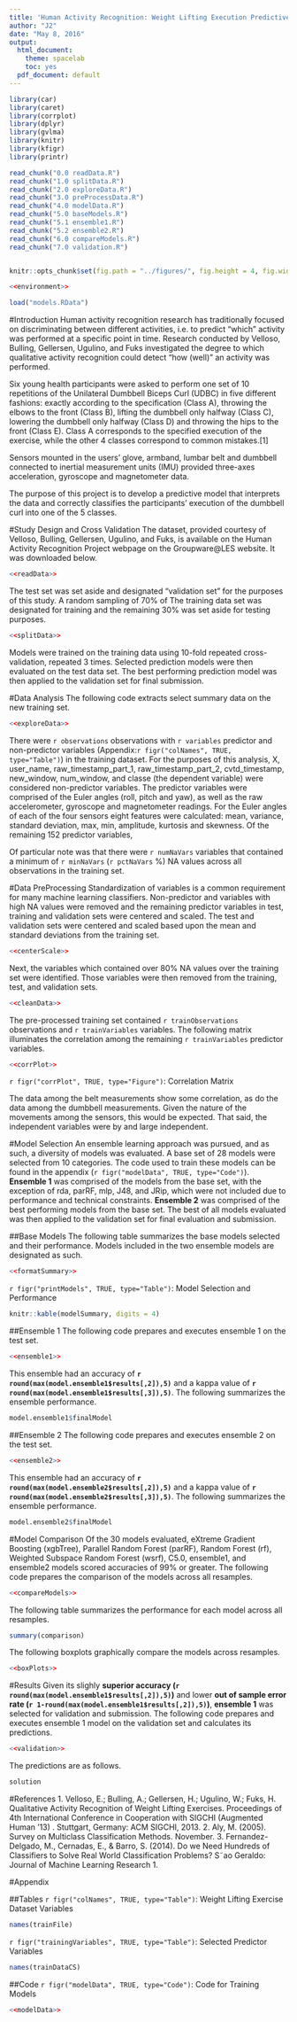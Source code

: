 ```yaml
---
title: 'Human Activity Recognition: Weight Lifting Execution Predictive Model'
author: "J2"
date: "May 8, 2016"
output:
  html_document:
    theme: spacelab
    toc: yes
  pdf_document: default
---
```

```r
library(car)
library(caret)
library(corrplot)
library(dplyr)
library(gvlma)
library(knitr)
library(kfigr)
library(printr)

read_chunk("0.0 readData.R")
read_chunk("1.0 splitData.R")
read_chunk("2.0 exploreData.R")
read_chunk("3.0 preProcessData.R")
read_chunk("4.0 modelData.R")
read_chunk("5.0 baseModels.R")
read_chunk("5.1 ensemble1.R")
read_chunk("5.2 ensemble2.R")
read_chunk("6.0 compareModels.R")
read_chunk("7.0 validation.R")


knitr::opts_chunk$set(fig.path = "../figures/", fig.height = 4, fig.width = 10, echo=TRUE, warning=FALSE)
```

```r
<<environment>>
```

```r
load("models.RData")
```


#Introduction
Human activity recognition research has traditionally focused on discriminating between different activities, i.e. to predict "which" activity was performed at a specific point in time.  Research conducted by Velloso, Bulling, Gellersen, Ugulino, and Fuks investigated the degree to which qualitative activity recognition could detect "how (well)" an activity was performed.  

Six young health participants were asked to perform one set of 10 repetitions of the Unilateral Dumbbell Biceps Curl (UDBC) in five different fashions: exactly according to the specification (Class A), throwing the elbows to the front (Class B), lifting the dumbbell only halfway (Class C), lowering the dumbbell only halfway (Class D) and throwing the hips to the front (Class E). Class A corresponds to the specified execution of the exercise, while the other 4 classes correspond to common mistakes.[1] 

Sensors mounted in the users’ glove, armband, lumbar belt and dumbbell connected to inertial measurement units (IMU) provided three-axes acceleration, gyroscope and magnetometer data.  

The purpose of this project is to develop a predictive model that interprets the data and correctly classifies the participants’ execution of the dumbbell curl into one of the 5 classes.

#Study Design and Cross Validation
The dataset, provided courtesy of Velloso, Bulling, Gellersen, Ugulino, and Fuks, is available on the Human Activity Recognition Project webpage on the Groupware@LES website. It was downloaded below.
```r
<<readData>>
```

The test set was set aside and designated "validation set" for the purposes of this study.  A random sampling of 70%  of The training data set was designated for training and the remaining 30% was set aside for testing purposes.

```r
<<splitData>>
```

Models were trained on the training data using 10-fold repeated cross-validation, repeated 3 times. Selected prediction models were then evaluated on the test data set.  The best performing prediction model was then applied to the validation set for final submission. 

#Data Analysis
The following code extracts select summary data on the new training set.
```r
<<exploreData>>
```

There were `r observations` observations with `r variables` predictor and non-predictor variables (Appendix:`r figr("colNames", TRUE, type="Table")`) in the training dataset. For the purposes of this analysis, X, user_name, raw_timestamp_part_1, raw_timestamp_part_2, cvtd_timestamp, new_window, num_window, and classe (the dependent variable) were considered non-predictor variables.  The predictor variables were comprised of the Euler angles (roll, pitch and yaw), as well as the raw accelerometer, gyroscope and magnetometer readings. For the Euler angles of each of the four sensors eight features were calculated: mean, variance, standard deviation, max, min, amplitude, kurtosis and skewness. Of the remaining 152 predictor variables, 

Of particular note was that there were  `r numNaVars` variables that contained a minimum of `r minNaVars` (`r pctNaVars` %) NA values across all observations in the training set.  

#Data PreProcessing
Standardization of variables is a common requirement for many machine learning classifiers.  Non-predictor and variables with high NA values were removed and the remaining predictor variables in test, training and validation sets were centered and scaled.  The test and validation sets were centered and scaled based upon the mean and standard deviations from the training set.  

```r
<<centerScale>>
```

Next, the variables which contained over 80% NA values over the training set were identified.  Those variables were then removed from the training, test, and validation sets.

```r
<<cleanData>>
```

The pre-processed training set contained `r trainObservations` observations and `r trainVariables` variables.  The following matrix illuminates the correlation among the remaining `r trainVariables` predictor variables.

```r
<<corrPlot>>
```
`r figr("corrPlot", TRUE, type="Figure")`: Correlation Matrix

The data among the belt measurements show some correlation, as do the data among the dumbbell measurements.  Given the nature of the movements among the sensors, this would be expected. That said, the independent variables were by and large independent.  

#Model Selection
An ensemble learning approach was pursued, and as such, a diversity of models was evaluated. A base set of 28 models were selected from 10 categories. The code used to train these models can be found in the appendix (`r figr("modelData", TRUE, type="Code")`). **Ensemble 1** was comprised of the models from the base set, with the exception of rda, parRF, mlp, J48, and JRip, which were not included due to performance and technical constraints.  **Ensemble 2** was comprised of the best performing models from the base set. The best of all models evaluated was then applied to the validation set for final evaluation and submission.  

##Base Models
The following table summarizes the base models selected and their performance.  Models included in the two ensemble models are designated as such.

```r
<<formatSummary>>
```

`r figr("printModels", TRUE, type="Table")`: Model Selection and Performance
```r
knitr::kable(modelSummary, digits = 4)
```

##Ensemble 1
The following code prepares and executes ensemble 1 on the test set.
```r
<<ensemble1>>
```

This ensemble had an accuracy of **`r round(max(model.ensemble1$results[,2]),5)`** and a kappa value of **`r round(max(model.ensemble1$results[,3]),5)`**.  The following summarizes the ensemble performance.

```r
model.ensemble1$finalModel
```

##Ensemble 2
The following code prepares and executes ensemble 2 on the test set.
```r
<<ensemble2>>
```

This ensemble had an accuracy of **`r round(max(model.ensemble2$results[,2]),5)`** and a kappa value of **`r round(max(model.ensemble2$results[,3]),5)`**.  The following summarizes the ensemble performance.

```r
model.ensemble2$finalModel
```

#Model Comparison
Of the 30 models evaluated, eXtreme Gradient Boosting (xgbTree), Parallel Random Forest (parRF), Random Forest (rf), Weighted Subspace Random Forest (wsrf), C5.0, ensemble1, and ensemble2 models scored accuracies of 99% or greater.  The following code prepares the comparison of the models across all resamples.
```r
<<compareModels>>
```


The following table summarizes the performance for each model across all resamples.
```r
summary(comparison)
```

The following boxplots graphically compare the models across resamples.
```r
<<boxPlots>>
```

#Results
Given its slighly **superior accuracy (`r round(max(model.ensemble1$results[,2]),5)`)** and lower **out of sample error rate (`r 1-round(max(model.ensemble1$results[,2]),5)`)**, **ensemble 1** was selected for validation and submission. The following code prepares and executes ensemble 1 model on the validation set and calculates its predictions.

```r
<<validation>>
```

The predictions are as follows.
```r
solution
```

#References
1. Velloso, E.; Bulling, A.; Gellersen, H.; Ugulino, W.; Fuks, H. Qualitative Activity Recognition of Weight Lifting Exercises. Proceedings of 4th International Conference in Cooperation with SIGCHI (Augmented Human '13) . Stuttgart, Germany: ACM SIGCHI, 2013.
2. Aly, M. (2005). Survey on Multiclass Classification Methods. November.
3. Fernandez-Delgado, M., Cernadas, E., & Barro, S. (2014). Do we Need Hundreds of Classifiers to Solve Real World Classification Problems? S˜ao Geraldo: Journal of Machine Learning Research 1.



#Appendix

##Tables
`r figr("colNames", TRUE, type="Table")`: Weight Lifting Exercise Dataset Variables
```r
names(trainFile)
```

`r figr("trainingVariables", TRUE, type="Table")`: Selected Predictor Variables
```r
names(trainDataCS)
```

##Code
`r figr("modelData", TRUE, type="Code")`: Code for Training Models
```r
<<modelData>>
```
